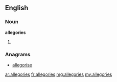==English==

===Noun===
'''allegories'''

# {{plural of|[[allegory]]}}

===Anagrams===
* [[allegorise#English|allegorise]]

[[ar:allegories]]
[[fr:allegories]]
[[mg:allegories]]
[[my:allegories]]